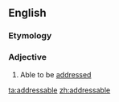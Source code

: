 ==English==

===Etymology===
{{suffix|address|able}}

===Adjective===
{{en-adj}}

# Able to be [[addressed]]

[[ta:addressable]]
[[zh:addressable]]